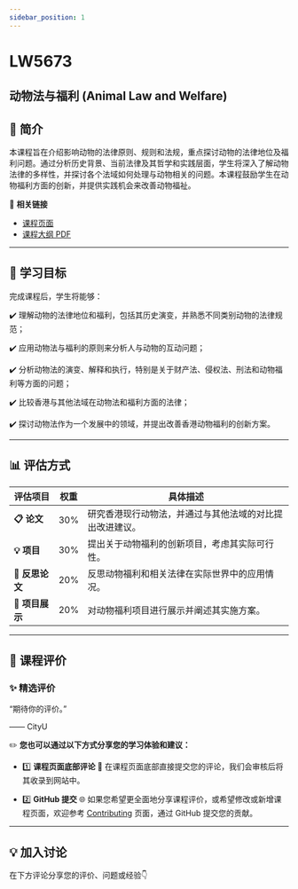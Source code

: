 ```yaml
---
sidebar_position: 1
---
```


# LW5673
## 动物法与福利 (Animal Law and Welfare)

## **📘 简介**
本课程旨在介绍影响动物的法律原则、规则和法规，重点探讨动物的法律地位及福利问题。通过分析历史背景、当前法律及其哲学和实践层面，学生将深入了解动物法律的多样性，并探讨各个法域如何处理与动物相关的问题。本课程鼓励学生在动物福利方面的创新，并提供实践机会来改善动物福祉。

🔗 **相关链接**
- [课程页面](https://www.cityu.edu.hk/catalogue/pg/202526/course/LW5673.htm)
- [课程大纲 PDF](https://www.cityu.edu.hk/catalogue/pg/202526/course/LW5673.pdf)

---

## **🎯 学习目标**

完成课程后，学生将能够：

✔️ 理解动物的法律地位和福利，包括其历史演变，并熟悉不同类别动物的法律规范；

✔️ 应用动物法与福利的原则来分析人与动物的互动问题；

✔️ 分析动物法的演变、解释和执行，特别是关于财产法、侵权法、刑法和动物福利等方面的问题；

✔️ 比较香港与其他法域在动物法和福利方面的法律；

✔️ 探讨动物法作为一个发展中的领域，并提出改善香港动物福利的创新方案。

---

## **📊 评估方式**

| **评估项目**         | **权重** | **具体描述**                                                                                       |
|---------------------|---------|---------------------------------------------------------------------------------------------------|
| **📋 论文**           | 30%     | 研究香港现行动物法，并通过与其他法域的对比提出改进建议。                                           |
| **💡 项目**           | 30%     | 提出关于动物福利的创新项目，考虑其实际可行性。                                                     |
| **📝 反思论文**       | 20%     | 反思动物福利和相关法律在实际世界中的应用情况。                                                     |
| **📢 项目展示**       | 20%     | 对动物福利项目进行展示并阐述其实施方案。                                                           |

---

## **💬 课程评价**

### ✨ **精选评价**
<div className={commentStyles.commentBox}>
    <p className={commentStyles.commentText}>
        “期待你的评价。”
    </p>
    <p className={commentStyles.commentAuthor}>—— CityU</p>
</div>

✏️ **您也可以通过以下方式分享您的学习体验和建议：**

- 1️⃣ **课程页面底部评论**
💬 在课程页面底部直接提交您的评论，我们会审核后将其收录到网站中。

- 2️⃣ **GitHub 提交**
🌐 如果您希望更全面地分享课程评价，或希望修改或新增课程页面，欢迎参考 [Contributing](/contributing) 页面，通过 GitHub 提交您的贡献。

---

## **💡 加入讨论**

在下方评论分享您的评价、问题或经验👇
<Utterances />
